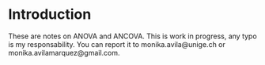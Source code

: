 # Introduction


These are notes on ANOVA and ANCOVA. 
This is work in progress, any typo is my responsability.  You can report it to monika.avila@unige.ch or monika.avilamarquez@gmail.com.